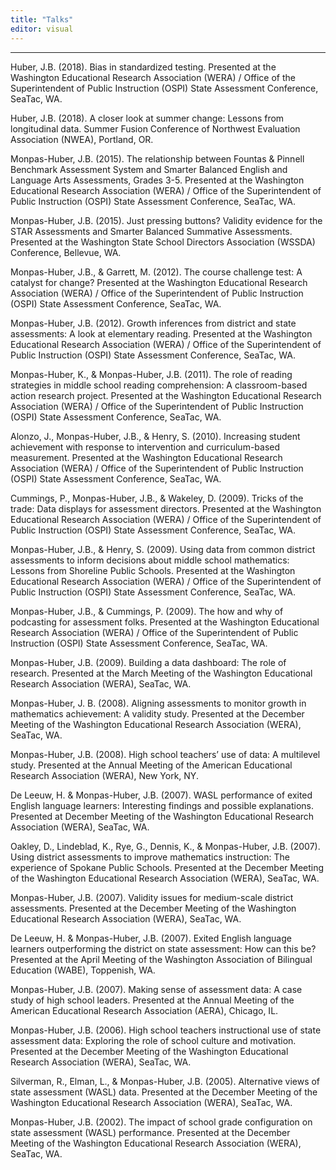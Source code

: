 ```yaml
---
title: "Talks"
editor: visual
---
```


------------------------------------------------------------------------

Huber, J.B. (2018). Bias in standardized testing. Presented at the Washington Educational Research Association (WERA) / Office of the Superintendent of Public Instruction (OSPI) State Assessment Conference, SeaTac, WA.

Huber, J.B. (2018). A closer look at summer change: Lessons from longitudinal data. Summer Fusion Conference of Northwest Evaluation Association (NWEA), Portland, OR.

Monpas-Huber, J.B. (2015). The relationship between Fountas & Pinnell Benchmark Assessment System and Smarter Balanced English and Language Arts Assessments, Grades 3-5. Presented at the Washington Educational Research Association (WERA) / Office of the Superintendent of Public Instruction (OSPI) State Assessment Conference, SeaTac, WA.

Monpas-Huber, J.B. (2015). Just pressing buttons? Validity evidence for the STAR Assessments and Smarter Balanced Summative Assessments. Presented at the Washington State School Directors Association (WSSDA) Conference, Bellevue, WA.

Monpas-Huber, J.B., & Garrett, M. (2012). The course challenge test: A catalyst for change? Presented at the Washington Educational Research Association (WERA) / Office of the Superintendent of Public Instruction (OSPI) State Assessment Conference, SeaTac, WA.

Monpas-Huber, J.B. (2012). Growth inferences from district and state assessments: A look at elementary reading. Presented at the Washington Educational Research Association (WERA) / Office of the Superintendent of Public Instruction (OSPI) State Assessment Conference, SeaTac, WA.

Monpas-Huber, K., & Monpas-Huber, J.B. (2011). The role of reading strategies in middle school reading comprehension: A classroom-based action research project. Presented at the Washington Educational Research Association (WERA) / Office of the Superintendent of Public Instruction (OSPI) State Assessment Conference, SeaTac, WA.

Alonzo, J., Monpas-Huber, J.B., & Henry, S. (2010). Increasing student achievement with response to intervention and curriculum-based measurement. Presented at the Washington Educational Research Association (WERA) / Office of the Superintendent of Public Instruction (OSPI) State Assessment Conference, SeaTac, WA.

Cummings, P., Monpas-Huber, J.B., & Wakeley, D. (2009). Tricks of the trade: Data displays for assessment directors. Presented at the Washington Educational Research Association (WERA) / Office of the Superintendent of Public Instruction (OSPI) State Assessment Conference, SeaTac, WA.

Monpas-Huber, J.B., & Henry, S. (2009). Using data from common district assessments to inform decisions about middle school mathematics: Lessons from Shoreline Public Schools. Presented at the Washington Educational Research Association (WERA) / Office of the Superintendent of Public Instruction (OSPI) State Assessment Conference, SeaTac, WA.

Monpas-Huber, J.B., & Cummings, P. (2009). The how and why of podcasting for assessment folks. Presented at the Washington Educational Research Association (WERA) / Office of the Superintendent of Public Instruction (OSPI) State Assessment Conference, SeaTac, WA.

Monpas-Huber, J.B. (2009). Building a data dashboard: The role of research. Presented at the March Meeting of the Washington Educational Research Association (WERA), SeaTac, WA.

Monpas-Huber, J. B. (2008). Aligning assessments to monitor growth in mathematics achievement: A validity study. Presented at the December Meeting of the Washington Educational Research Association (WERA), SeaTac, WA.

Monpas-Huber, J.B. (2008). High school teachers' use of data: A multilevel study. Presented at the Annual Meeting of the American Educational Research Association (WERA), New York, NY.

De Leeuw, H. & Monpas-Huber, J.B. (2007). WASL performance of exited English language learners: Interesting findings and possible explanations. Presented at December Meeting of the Washington Educational Research Association (WERA), SeaTac, WA.

Oakley, D., Lindeblad, K., Rye, G., Dennis, K., & Monpas-Huber, J.B. (2007). Using district assessments to improve mathematics instruction: The experience of Spokane Public Schools. Presented at the December Meeting of the Washington Educational Research Association (WERA), SeaTac, WA.

Monpas-Huber, J.B. (2007). Validity issues for medium-scale district assessments. Presented at the December Meeting of the Washington Educational Research Association (WERA), SeaTac, WA.

De Leeuw, H. & Monpas-Huber, J.B. (2007). Exited English language learners outperforming the district on state assessment: How can this be? Presented at the April Meeting of the Washington Association of Bilingual Education (WABE), Toppenish, WA.

Monpas-Huber, J.B. (2007). Making sense of assessment data: A case study of high school leaders. Presented at the Annual Meeting of the American Educational Research Association (AERA), Chicago, IL.

Monpas-Huber, J.B. (2006). High school teachers instructional use of state assessment data: Exploring the role of school culture and motivation. Presented at the December Meeting of the Washington Educational Research Association (WERA), SeaTac, WA.

Silverman, R., Elman, L., & Monpas-Huber, J.B. (2005). Alternative views of state assessment (WASL) data. Presented at the December Meeting of the Washington Educational Research Association (WERA), SeaTac, WA.

Monpas-Huber, J.B. (2002). The impact of school grade configuration on state assessment (WASL) performance. Presented at the December Meeting of the Washington Educational Research Association (WERA), SeaTac, WA.
